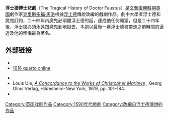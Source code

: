 {{otheruses|subject=克里斯多福·馬洛的戏剧作品|浮士德 (消歧義)}}
{{expand|time=2017-10-07T12:21:41+00:00}}
{{unreferenced|time=2017-10-07T12:21:41+00:00}}
'''浮士德博士悲劇'''（The Tragical History of Doctor Faustus）是[[文藝復興時期|文藝復興時期]][[英國|英國]]劇作家[[克里斯多福·馬洛|克里斯多福·馬洛]]根據[[浮士德|浮士德]]傳說改編的戲劇作品。劇中大學者浮士德和魔鬼訂約，二十四年內魔鬼必須聽浮士德的話，達成他任何願望，但是二十四年後，浮士德必須永遠跟魔鬼到地獄去。本劇以最後一幕浮士德被帶走之前時間的逼近及他的懊悔最為著名。

==外部链接==
{{Sister project links|display=''Doctor Faustus'' 
 |b=no |commons=Category:Doctor Faustus (play)|m=no |mw=no |n=no |q=Doctor Faustus |s=The Tragedy of Doctor Faustus
 |species=no |species_author=no |v=no |voy=no |wikt=no
 |d=Q50919
}}
* {{librivox book | title=The Tragical History of Doctor Faustus | author=Christopher MARLOWE}}
* [http://onlinebooks.library.upenn.edu/webbin/gutbook/lookup?num=811 1616 quarto online] {{Wayback|url=http://onlinebooks.library.upenn.edu/webbin/gutbook/lookup?num=811 |date=20150820110259 }}
{{Gutenberg|name=The Tragical History of Doctor Faustus From the Quarto of 1604 by Christopher Marlowe|no=779}}
* {{Gutenberg|name=The Tragical History of Doctor Faustus From the Quarto of 1616 by Christopher Marlowe|no=811}}
* Louis Ule, ''[https://books.google.it/books?id=KiCfi958XpgC A Concordance to the Works of Christopher Marlowe] {{Wayback|url=https://books.google.it/books?id=KiCfi958XpgC |date=20201022174004 }}'', Georg Olms Verlag, Hildesheim-New York, 1979, pp. 101–184.
* {{ibdb show|3176}}

{{DEFAULTSORT:Tragical History of Doctor Faustus, The}}
{{戲劇小作品}}
[[Category:英国戏剧作品|Category:英国戏剧作品]]
[[Category:1590年代戲劇|Category:1590年代戲劇]]
[[Category:改編自浮士德傳說的作品|Category:改編自浮士德傳說的作品]]